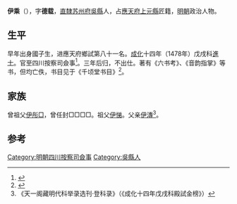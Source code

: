 {{明清人物信息框
| 姓名 = 伊乘
| 原名 =
| 圖片名稱= 
| 圖片大小 =
| 圖片說明 = 
| 最高職務 =四川按察司僉事
| 國家 = 大明 
| 爵位 =
| 籍貫 = 直隸蘇州府吳縣<br>應天府上元縣匠籍
| 族裔 = 
| 字號 = 
| 諡號 =
| 出生日期 = 生年不詳
| 出生地點 = 
| 逝世日期 = 卒年不詳
| 逝世地點 = 
| 墓葬 =
| 配偶 = 
| 親屬 = 孫 [[伊敏生|伊敏生]]，曾孫 [[伊在庭|伊在庭]]
| 出身 =
* 嘉靖四十四年乙丑科進士出身
| 經歷 =
| 著作 =  
}}

'''伊乘'''（{{bd|1441年||1525年}}），字'''德载'''，[[南直隸|直隸]][[苏州府|苏州府]][[吳縣|吳縣]]人，占[[應天府|應天府]][[上元縣|上元縣]]匠籍，[[明朝|明朝]]政治人物。

==生平==
早年出身國子生，进應天府鄉試第八十一名。[[成化|成化]]十四年（1478年）戊戌科[[進士|進士]]。官至四川按察司僉事<ref>{{Cite book|title=吴中文库 吴中诗钞 上|last=孙中旺选辑|first=|publisher=南京：[[凤凰出版社|凤凰出版社]]|year=2014.12|isbn=978-7-5506-2099-5|location=|pages=95}}</ref>。三年后归，不出仕。著有《六书考》、《音韵指掌》等书，但均亡佚，书目见于《千顷堂书目》<ref>{{Cite book|title=传统语言学辞典|last=[[许嘉璐|许嘉璐]]主编|first=|publisher=石家庄：[[河北教育出版社|河北教育出版社]]|year=1990.08|isbn=7-5434-0570-9|location=|pages=509}}</ref>。

==家族==
曾祖父[[伊彤□|伊彤□]]，曾任封□□□□。祖父[[伊悌|伊悌]]。父亲[[伊漙|伊漙]]<ref>《天一阁藏明代科举录选刊·登科录》（《成化十四年戊戌科殿試金榜》）</ref>。

==参考==
{{reflist}}
{{明朝人物小作品}}
{{成化十四年戊戌科殿試金榜}}
{{DEFAULTSORT:Yi伊}}

[[Category:明朝四川按察司僉事|Category:明朝四川按察司僉事]]
[[Category:吳縣人|Category:吳縣人]]